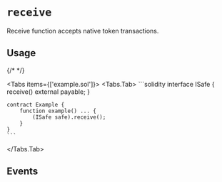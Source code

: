 
# `receive`

Receive function accepts native token transactions.

## Usage

{/* <!-- vale off --> */}

<Tabs items={['example.sol']}>
  <Tabs.Tab>
    ```solidity
    interface ISafe {
        receive() external payable;
    }

    contract Example {
        function example() ... {
            (ISafe safe).receive();
        }
    }
    ```
  </Tabs.Tab>
</Tabs>

## Events

<SafeReceived />